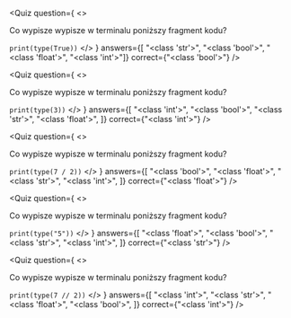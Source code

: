 
<Quiz 
    question={
        <>
            <p>Co wypisze wypisze w terminalu poniższy fragment kodu?</p>
            <Code>print(type(True))</Code>
        </>
    }
    answers={[
        "<class 'str'>",
        "<class 'bool'>",
        "<class 'float'>",
        "<class 'int'>"]}
    correct={"<class 'bool'>"}
/>

<Quiz 
    question={
        <>
            <p>Co wypisze wypisze w terminalu poniższy fragment kodu?</p>
            <Code>print(type(3))</Code>
        </>
    }
    answers={[
        "<class 'int'>",
        "<class 'bool'>",
        "<class 'str'>",
        "<class 'float'>",
        ]}
    correct={"<class 'int'>"}
/>

<Quiz 
    question={
        <>
            <p>Co wypisze wypisze w terminalu poniższy fragment kodu?</p>
            <Code>print(type(7 / 2))</Code>
        </>
    }
    answers={[
        "<class 'bool'>",
        "<class 'float'>",
        "<class 'str'>",
        "<class 'int'>",
        ]}
    correct={"<class 'float'>"}
/>

<Quiz 
    question={
        <>
            <p>Co wypisze wypisze w terminalu poniższy fragment kodu?</p>
            <Code>print(type("5"))</Code>
        </>
    }
    answers={[
        "<class 'float'>",
        "<class 'bool'>",
        "<class 'str'>",
        "<class 'int'>",
        ]}
    correct={"<class 'str'>"}
/>

<Quiz 
    question={
        <>
            <p>Co wypisze wypisze w terminalu poniższy fragment kodu?</p>
            <Code>print(type(7 // 2))</Code>
        </>
    }
    answers={[
        "<class 'int'>",
        "<class 'str'>",
        "<class 'float'>",
        "<class 'bool'>",
        ]}
    correct={"<class 'int'>"}
/>

